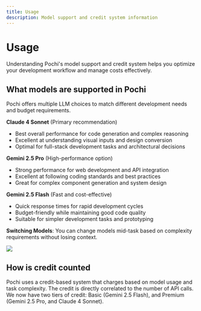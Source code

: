 ```yaml
---
title: Usage
description: Model support and credit system information
---
```


# **Usage**

Understanding Pochi's model support and credit system helps you optimize your development workflow and manage costs effectively.

## **What models are supported in Pochi**

Pochi offers multiple LLM choices to match different development needs and budget requirements.

**Claude 4 Sonnet** (Primary recommendation)

- Best overall performance for code generation and complex reasoning
- Excellent at understanding visual inputs and design conversion
- Optimal for full-stack development tasks and architectural decisions

**Gemini 2.5 Pro** (High-performance option)

- Strong performance for web development and API integration
- Excellent at following coding standards and best practices
- Great for complex component generation and system design

**Gemini 2.5 Flash** (Fast and cost-effective)

- Quick response times for rapid development cycles
- Budget-friendly while maintaining good code quality
- Suitable for simpler development tasks and prototyping

**Switching Models**: You can change models mid-task based on complexity requirements without losing context.

![](../../public/images/account-support/select-model.png)

## **How is credit counted**

Pochi uses a credit-based system that charges based on model usage and task complexity. The credit is directly correlated to the number of API calls. We now have two tiers of credit: Basic (Gemini 2.5 Flash), and Premium (Gemini 2.5 Pro, and Claude 4 Sonnet).
